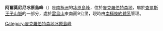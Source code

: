 {{expand|time=2014-01-02T17:16:03+00:00}}
{{unreferenced|time=2014-01-02T17:16:03+00:00}}
{{Coord|71|11|S|65|51|E|source:GNIS|display=title}}

'''阿爾莫尼尼冰原島峰'''（{{lang-en|Armonini Nunatak}}）是[[南極洲|南極洲]]的[[冰原島峰|冰原島峰]]，位於[[麥克羅伯特森地|麥克羅伯特森地]]，屬於[[查爾斯王子山脈|查爾斯王子山脈]]的一部分，處於[[雷烏山|雷烏山]]東南面9公里，現時由[[南極條約體系|南極條約體系]]管理。

{{DEFAULTSORT:Armonini Nunatak}}
[[Category:麥克羅伯特森地冰原島峰|Category:麥克羅伯特森地冰原島峰]]


{{MacRobertsonLand-geo-stub}}